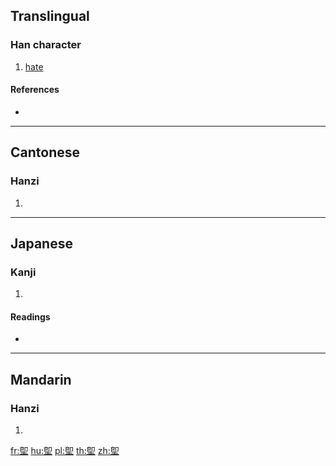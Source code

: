 {{character info/new}}
==Translingual==

===Han character===
{{Han char|rn=32|rad=土|as=09|sn=12|four=77104|canj=ALG|ids=⿱即土}}

# [[hate]]

====References====
* {{Han ref|kx=0234.060|dkj=05276|dj=0471.140|hdz=10447.110|uh=5832|ud=22578|bh=D14B|bd=53579}}

----

==Cantonese==

===Hanzi===
{{yue-hanzi|jyut=[[zik1]]|y=jik1}}

# {{defn|lang=yue|sort=土09}}

----

==Japanese==

===Kanji===
{{ja-kanji|grade=|rs=土09}}

# {{defn|lang=ja|sort=土09}}

====Readings====
* {{ja-readings|on=[[しつ]] (shitsu), [[しち]] (shichi), [[しょく]] (shoku), [[じき]] (jiki), [[しき]] (shiki), [[し]] (shi)|kun=[[やきつち]] (yakitsuchi), [[もえさし]] (moesashi), [[にくむ]] (nikumu), [[あさぐ]] (asagu)}}

----

==Mandarin==

===Hanzi===
{{cmn-hanzi|pin=[[cí]] ([[ci2]]), [[jí]] ([[ji2]])|wg=tz'u<sup>2</sup>, chi<sup>2</sup>}}

# {{defn|lang=cmn|sort=土09}}

[[fr:堲]]
[[hu:堲]]
[[pl:堲]]
[[th:堲]]
[[zh:堲]]